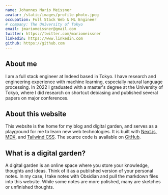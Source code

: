 ```yaml
---
name: Johannes Mario Meissner
avatar: /static/images/profile-photo.jpeg
occupation: Full Stack Web & ML Engineer
# company: The University of Tokyo
email: jmariomeissner@gmail.com
twitter: https://twitter.com/mariomeissner
linkedin: https://www.linkedin.com
github: https://github.com
---
```


## About me

I am a full stack engineer at Indeed based in Tokyo. I have research and engineering experience with machine learning, especially natural language processing. In 2022 I graduated with a master's degree at the University of Tokyo, where I did research on shortcut debiasing and published several papers on major conferences.

## About this website

This website is the home for my blog and digital garden, and serves as a playground for me to learn new web technologies. It is built with [Next.js](https://nextjs.org/), [MDX](https://mdxjs.com/), and [Tailwind CSS](https://tailwindcss.com/). The source code is available on [GitHub](https://github.com/mariomeissner/personal-website).

## What is a digital garden?

A digital garden is an online space where you store your knowledge, thoughts and ideas. Think of it as a published version of your personal notes. In my case, I take notes with Obsidian and pull the markdown files into this website. While some notes are more polished, many are sketches or unfinished thoughts.
